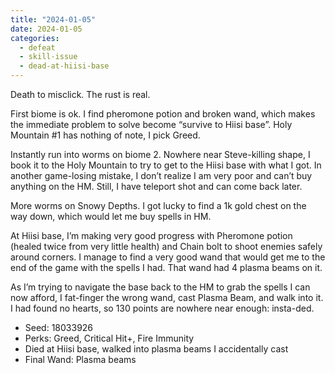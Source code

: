 ```yaml
---
title: "2024-01-05"
date: 2024-01-05
categories:
  - defeat
  - skill-issue
  - dead-at-hiisi-base
---
```


Death to misclick. The rust is real.

First biome is ok. I find pheromone potion and broken wand, which makes the immediate problem to solve become "survive to Hiisi base". Holy Mountain #1 has nothing of note, I pick Greed.

Instantly run into worms on biome 2. Nowhere near Steve-killing shape, I book it to the Holy Mountain to try to get to the Hiisi base with what I got. In another game-losing mistake, I don't realize I am very poor and can't buy anything on the HM. Still, I have teleport shot and can come back later.

More worms on Snowy Depths. I got lucky to find a 1k gold chest on the way down, which would let me buy spells in HM.

At Hiisi base, I'm making very good progress with Pheromone potion (healed twice from very little health) and Chain bolt to shoot enemies safely around corners. I manage to find a very good wand that would get me to the end of the game with the spells I had. That wand had 4 plasma beams on it.

As I'm trying to navigate the base back to the HM to grab the spells I can now afford, I fat-finger the wrong wand, cast Plasma Beam, and walk into it. I had found no hearts, so 130 points are nowhere near enough: insta-ded.

- Seed: 18033926
- Perks: Greed, Critical Hit+, Fire Immunity
- Died at Hiisi base, walked into plasma beams I accidentally cast
- Final Wand: Plasma beams